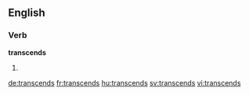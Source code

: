==English==

===Verb===
'''transcends'''

# {{en-third-person singular of|transcend}}

[[de:transcends]]
[[fr:transcends]]
[[hu:transcends]]
[[sv:transcends]]
[[vi:transcends]]